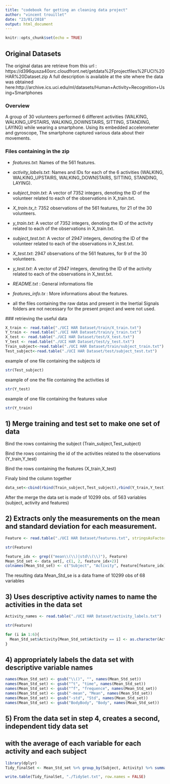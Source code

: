 ```yaml
---
title: "codebook for getting an cleaning data project"
author: "vincent trouillet"
date: "23/01/2018"
output: html_document
---
```


```r
knitr::opts_chunk$set(echo = TRUE)
```

## Original Datasets

The original datas are retrieve from this url : https://d396qusza40orc.cloudfront.net/getdata%2Fprojectfiles%2FUCI%20HAR%20Dataset.zip
A full description is available at the site where the data was obtained here:http://archive.ics.uci.edu/ml/datasets/Human+Activity+Recognition+Using+Smartphones

### Overview

A group of 30 volunteers performed 6 different activities (WALKING, WALKING_UPSTAIRS, WALKING_DOWNSTAIRS, SITTING, STANDING, LAYING) while wearing a smartphone. Using its embedded accelerometer and gyroscope, The smartphone captured various data about their movements.

### Files containing in the zip

* _features.txt_: Names of the 561 features.
* _activity_labels.txt_: Names and IDs for each of the 6 activities (WALKING, WALKING_UPSTAIRS, WALKING_DOWNSTAIRS, SITTING, STANDING, LAYING).
* _subject_train.txt_: A vector of 7352 integers, denoting the ID of the volunteer related to each of the observations in X_train.txt.
* _X_train.tx_t_: 7352 observations of the 561 features, for 21 of the 30 volunteers.
* _y_train.txt_: A vector of 7352 integers, denoting the ID of the activity related to each of the observations in X_train.txt.
* _subject_test.txt_: A vector of 2947 integers, denoting the ID of the volunteer related to each of the observations in X_test.txt.
* _X_test.txt_: 2947 observations of the 561 features, for 9 of the 30 volunteers.
* _y_test.txt_: A vector of 2947 integers, denoting the ID of the activity related to each of the observations in X_test.txt.

* _README.txt_ : General informations file
* _features_info.tx_ : More informations about the features.

 * all the files containing the raw datas and present in the Inertial Signals folders are not necessary for the present project and were not used.
 
 ### retrieving the useful data
```r
X_train <- read.table("./UCI HAR Dataset/train/X_train.txt")
Y_train <- read.table("./UCI HAR Dataset/train/y_train.txt")
X_test <- read.table("./UCI HAR Dataset/test/X_test.txt")
Y_test <- read.table("./UCI HAR Dataset/test/y_test.txt")
Train_subject<-read.table("./UCI HAR Dataset/train/subject_train.txt")
Test_subject<-read.table("./UCI HAR Dataset/test/subject_test.txt")
```

example of one file containing the subjects id
```r
str(Test_subject)
```
example of one the file containing the activities id
```r
str(Y_test)
```
example of one file containing the features value
```r
str(Y_train)
```

## 1) Merge training and test set to make one set of data

Bind the rows containing the subject (Train_subject,Test_subject)

Bind the rows containing the id of the activities related to the observations (Y_train,Y_test)

Bind the rows containing the features (X_train,X_test)

Finaly bind the column together 

```r
data_set<-cbind(rbind(Train_subject,Test_subject),rbind(Y_train,Y_test),rbind(X_train,X_test))
```

After the merge the data set is made of 10299 obs. of 563 variables (subject, activity and features)

## 2) Extracts only the measurements on the mean and standard deviation for each measurement.
```r
Feature <- read.table("./UCI HAR Dataset/features.txt", stringsAsFactors = FALSE)[,2]
```
```r
str(Feature)
```

```r
feature_idx <- grep(("mean\\(\\)|std\\(\\)"), Feature)
Mean_Std_set <- data_set[, c(1, 2, feature_idx+2)]
colnames(Mean_Std_set) <- c("Subject", "Activity", Feature[feature_idx])
```

The resulting data Mean_Std_se is a data frame of 10299 obs  of 68 variables

## 3)  Uses descriptive activity names to name the activities in the data set

```r
Activity_names <- read.table("./UCI HAR Dataset/activity_labels.txt")
```

```r
str(Feature)
```

```r
for (i in 1:6){
  Mean_Std_set$Activity[Mean_Std_set$Activity == i] <- as.character(Activity_names[i,2])
}
```
## 4) appropriately labels the data set with descriptive variable names
```r
names(Mean_Std_set) <- gsub("\\()", "", names(Mean_Std_set))
names(Mean_Std_set) <- gsub("^t", "time", names(Mean_Std_set))
names(Mean_Std_set) <- gsub("^f", "frequence", names(Mean_Std_set))
names(Mean_Std_set) <- gsub("-mean", "Mean", names(Mean_Std_set))
names(Mean_Std_set) <- gsub("-std", "Std", names(Mean_Std_set))
names(Mean_Std_set) <- gsub("BodyBody", "Body", names(Mean_Std_set))
```
## 5) From the data set in step 4, creates a second, independent tidy data set 
##    with the average of each variable for each activity and each subject
```r
library(dplyr)
Tidy_finalSet <- Mean_Std_set %>% group_by(Subject, Activity) %>% summarise_all(.funs = c(mean="mean"))

write.table(Tidy_finalSet, "./TidySet.txt", row.names = FALSE)
```
